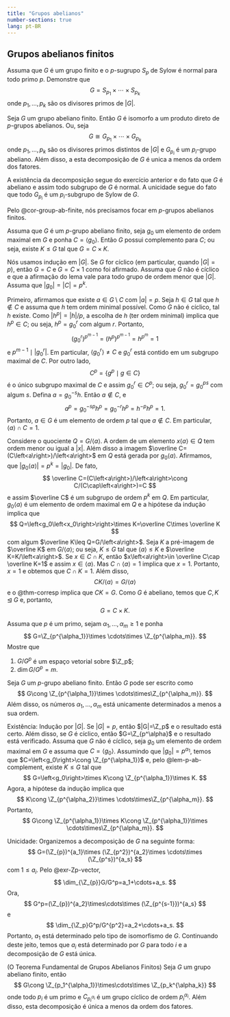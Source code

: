 ```yaml
---
title: "Grupos abelianos"
number-sections: true
lang: pt-BR
---
```


## Grupos abelianos finitos

:::{#exr-sylow-direct}
Assuma que $G$ é um grupo finito e o $p$-sugrupo $S_p$ de Sylow é normal para todo primo $p$. Demonstre que 
$$
G=S_{p_1}\times \cdots\times S_{p_k}
$$ 
onde $p_1,\ldots,p_k$ são os divisores primos de $|G|$. 
:::

:::{#cor-group-ab-finite}
Seja $G$ um grupo abeliano finito. Então $G$ é isomorfo a um produto direto de $p$-grupos abelianos. Ou, seja 
$$
G\cong G_{p_1}\times \cdots\times G_{p_k}
$$ 
onde $p_1,\ldots,p_k$ são os divisores primos distintos de $|G|$ e $G_{p_i}$ é  um $p_i$-grupo abeliano. Além disso, a esta decomposição de $G$ é unica a menos da ordem dos fatores. 
:::

:::{.proof}
A existência da decomposição segue do exercício anterior e do fato que $G$ é abeliano e assim todo subgrupo de $G$ é normal. A unicidade segue do fato que todo $G_{p_i}$ é um $p_i$-subgrupo de Sylow de $G$.
:::

Pelo @cor-group-ab-finite, nós precisamos focar em $p$-grupos abelianos finitos. 

:::{#lem-p-ab-complement}
Assuma que $G$ é um $p$-grupo abeliano finito, seja $g_0$ um elemento de ordem maximal em $G$ e ponha $C=\left<g_0\right>$. Então $G$ possui complemento para $C$; ou seja, existe $K \leq G$ tal que $G=C\times K$. 
:::
:::{.proof}
Nós usamos indução em $|G|$. Se $G$ for cíclico (em particular, quando $|G|=p$), então $G=C$ e $G=C\times 1$ como foi afirmado. 
Assuma que $G$ não é cíclico e que a afirmação do lema vale para todo grupo de ordem menor que $|G|$.  Assuma que $|g_0|=|C|=p^k$. 

Primeiro, afirmamos que existe $a\in G\setminus C$ com $|a|=p$. Seja $h\in G$ tal que $h\not\in C$ e assuma que $h$ tem ordem minimal possível. Como $G$ não é cíclico, tal $h$ existe. Como $|h^p|=|h|/p$, a escolha de $h$ (ter ordem minimal) implica que $h^p\in C$; ou seja, $h^p=g_0^r$ com algum $r$. Portanto, 
$$
(g_0^r)^{p^{m-1}}=(h^p)^{p^{m-1}}=h^{p^m}=1
$$
e $p^{m-1}\mid |g_0^r|$. Em particular, $\left<g_0^r\right>\neq C$ e $g_0^r$ está contido em um subgrupo maximal de $C$. Por outro lado,
$$
C^p=\{g^p\mid g\in C\} 
$$
é o único subgrupo maximal de $C$ e assim $g_0^r\in C^p$; ou seja, $g_0^r=g_0^{ps}$ com algum $s$. Defina $a=g_0^{-s}h$. Então $a\not \in C$, e 
$$
a^p=g_0^{-sp}h^p=g_0^{-r}h^p=h^{-p}h^p=1.
$$
Portanto, $a\in G$ é um elemento de ordem $p$ tal que $a\not\in C$. Em particular, $\left<a\right>\cap C=1$.  

Considere o quociente $Q=G/\left<a\right>$. A ordem de um elemento $x\left<a\right>\in Q$ tem ordem menor ou igual a $|x|$. Além disso a imagem $\overline C=(C\left<a\right>)/\left<a\right>$ em $Q$ está gerada por $g_0\left<a\right>$. Afirmamos, que $|g_0\left<a\right>|=p^k=|g_0|$.  De fato,    
$$
\overline C=(C\left<a\right>)/\left<a\right>\cong C/(C\cap\left<a\right>)=C 
$$
e assim $\overline C$ é um subgrupo de ordem $p^k$ em $Q$. Em particular, $g_0\left<a\right>$ é um elemento de ordem maximal em $Q$ e a hipótese da indução implica que 
$$
Q=\left<g_0\left<x_0\right>\right>\times K=\overline C\times \overline K
$$
com algum $\overline K\leq Q=G/\left<a\right>$. Seja $K$ a pré-imagem de $\overline K$ em $G/\left<a\right>$; ou seja, $K\leq G$ tal que 
$\left<a\right>\leq K$ e $\overline K=K/\left<a\right>$. Se $x\in C\cap K$, então $x\left<a\right>\in \overline C\cap \overline K=1$ e assim $x\in \left<a\right>$. Mas $C\cap \left<a\right>=1$ implica que $x=1$. Portanto, $x=1$ e obtemos que $C\cap K=1$. Além disso, 
$$
CK/\left<a\right>=G/\left<a\right>
$$ 
e o @thm-corresp implica que $CK=G$. Como $G$ é abeliano, temos que $C,K\unlhd G$ e, portanto, 
$$
G=C\times K.
$$
:::

:::{#exr-Zp-vector}
Assuma que $p$ é um primo, sejam $\alpha_1,\ldots,\alpha_m\geq 1$ e ponha 
$$
G=\Z_{p^{\alpha_1}}\times \cdots\times \Z_{p^{\alpha_m}}. 
$$
Mostre que 

1. $G/G^p$ é um espaço vetorial sobre $\Z_p$;
2. $\dim G/G^p=m$. 
:::

:::{#cor-abelian-p-groups}
Seja $G$ um $p$-grupo abeliano finito. Então $G$ pode ser escrito como 
$$
G\cong \Z_{p^{\alpha_1}}\times \cdots\times\Z_{p^{\alpha_m}}.
$$
Além disso, os números $\alpha_1,\ldots,\alpha_m$ está unicamente determinados a menos a sua ordem. 
:::
:::{.proof}
Existência: Indução por $|G|$. Se $|G|=p$, então $|G|=\Z_p$ e o resultado está certo. Além disso, se $G$ é cíclico, então $G=\Z_{p^\alpha}$ e o resultado  está verificado. Assuma que $G$ não é cíclico, seja $g_0$ um elemento de ordem maximal em $G$ e assuma que $C=\left<g_0\right>$. Assumindo que $|g_0|=p^{\alpha_1}$, temos que $C=\left<g_0\right>\cong \Z_{p^{\alpha_1}}$ e, pelo @lem-p-ab-complement, existe $K\leq G$ tal que 
$$
G=\left<g_0\right>\times K\cong \Z_{p^{\alpha_1}}\times K. 
$$
Agora, a hipótese da indução implica que 
$$
K\cong \Z_{p^{\alpha_2}}\times \cdots\times\Z_{p^{\alpha_m}}.
$$
Portanto, 
$$
G\cong \Z_{p^{\alpha_1}}\times K\cong \Z_{p^{\alpha_1}}\times \cdots\times\Z_{p^{\alpha_m}}.
$$

Unicidade: Organizemos a decomposição de $G$ na seguinte forma:
$$
G=(\Z_{p})^{a_1}\times (\Z_{p^2})^{a_2}\times \cdots\times (\Z_{p^s})^{a_s}
$$
com $1\leq a_i$.
Pelo @exr-Zp-vector, 
$$
\dim_{\Z_{p}}G/G^p=a_1+\cdots+a_s.
$$
Ora, 
$$
G^p=(\Z_{p})^{a_2}\times\cdots\times (\Z_{p^{s-1}})^{a_s} 
$$
e
$$
\dim_{\Z_p}G^p/G^{p^2}=a_2+\cdots+a_s.
$$
Portanto, $a_1$ está determinado pelo tipo de isomorfismo de $G$. Continuando deste jeito, temos que $a_i$ está determinado por $G$ para todo $i$ e a decomposição de $G$ está única.
:::

:::{#thm-fund-abelian-groups}
(O Teorema Fundamental de Grupos Abelianos Finitos)
Seja $G$ um grupo abeliano finito, então  
$$
G\cong \Z_{p_1^{\alpha_1}}\times\cdots\times \Z_{p_k^{\alpha_k}}
$$
onde todo $p_i$ é um primo e $C_{p_i^{\alpha_i}}$ é um grupo cíclico de ordem $p_i^{\alpha_i}$. Além disso, esta decomposição é única a menos da ordem dos fatores.
:::